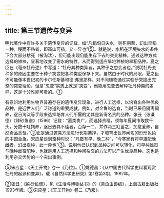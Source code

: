 ```yaml
---
---
---
```

title: 第三节遗传与变异
---



明代著作中有许多关于遗传变异的记载，如“凡稻旬日失水，则死期至，幻出旱稻一种，粳而不粘者，即高山可插，又一异也”⑤。就是说，水稻在环境失水的条件下会大部分枯死（被淘汰），但可能出现仍能生存下去的突变植株。通过这种方式选择的植株，显著地改变了需水的特性，从而得到适应旱地种植的旱稻品种。夏之臣在《亳州牡丹述》中写道：“牡丹其种类异者，其种子之忽变者也。”说明牡丹变种多的原因主要在于种子突变把各种类型保存下来。虽然由于时代的局限，夏之臣不可能像本世纪初的卡尔任斯基和德·弗里那样，对不同植物通过实验研究提出完整的突变理论，但是“忽变”实质上就是“突变”，他能用忽变去解释牡丹种类的差异，这是十分难能可贵的。①

有意识地利用生物界普遍存在的遗传变异现象，进行人工选择，以培育出各种优良品种，是近世人们广泛称道的重要成就。例如，对金鱼的选育，当时已采用隔离饲养，逐日淘汰等手段来选择培育人们所需的尤其是新奇名贵的品种。张丑（张谦德）《珠砂鱼谱》（1596）记载：“蓄类贵广，而选择贵精，须每年夏间市取数千头，分数十缸饲养，逐日去其不佳者，百存一二，并作两三缸蓄之，加意爱养，自然奇品悉备。”②正是通过这类方法进行长期选择，才培育出世界闻名的形形色色的中国金鱼。宋应星谈到蚕种时说：“凡蚕有早、晚二种”，“今寒家有将早雄配晚雌者，幻出嘉种，此一异也”③。说明他已认识到品种之间可以转化，将早种雄蚕与晚种雌蚕配种，也就是用人工选择和种间杂交的方法可以产生优良品种。这也是利用杂交优势的一个突出事例。

⑤宋应星：《天工开物》卷一《乃粒》。①姚德昌：《从中国古代科学史料看观赏牡丹的起源和变异》，载《自然科学史研究》第1卷第3期，1982年。

②张丑：《硃砂鱼谱》，见《生活与博物丛书》的《禽鱼虫兽编》，上海古籍出版社1993年版。③宋应星：《天工开物》卷二《乃服》。